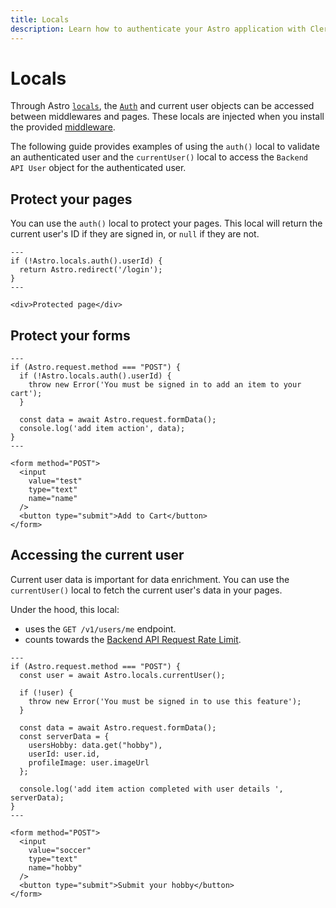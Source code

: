 ```yaml
---
title: Locals
description: Learn how to authenticate your Astro application with Clerk using locals.
---
```


# Locals

Through Astro [`locals`](https://docs.astro.build/en/guides/middleware/#storing-data-in-contextlocals), the [`Auth`](/docs/references/nextjs/auth-object) and current user objects can be accessed between middlewares and pages. These locals are injected when you install the provided [middleware](/docs/references/astro/clerk-middleware).

The following guide provides examples of using the `auth()` local to validate an authenticated user and the `currentUser()` local to access the `Backend API User` object for the authenticated user.

## Protect your pages

You can use the `auth()` local to protect your pages. This local will return the current user's ID if they are signed in, or `null` if they are not.

```astro filename="src/pages/protected.astro"
---
if (!Astro.locals.auth().userId) {
  return Astro.redirect('/login');
}
---

<div>Protected page</div>
```

## Protect your forms

```astro filename="src/pages/form.astro"
---
if (Astro.request.method === "POST") {
  if (!Astro.locals.auth().userId) {
    throw new Error('You must be signed in to add an item to your cart');
  }

  const data = await Astro.request.formData();
  console.log('add item action', data);
}
---

<form method="POST">
  <input
    value="test"
    type="text"
    name="name"
  />
  <button type="submit">Add to Cart</button>
</form>
```

## Accessing the current user

Current user data is important for data enrichment. You can use the `currentUser()` local to fetch the current user's data in your pages.

Under the hood, this local:
- uses the `GET /v1/users/me` endpoint.
- counts towards the [Backend API Request Rate Limit](/docs/backend-requests/resources/rate-limits#rate-limits).

```astro filename="src/pages/form.astro"
---
if (Astro.request.method === "POST") {
  const user = await Astro.locals.currentUser();

  if (!user) {
    throw new Error('You must be signed in to use this feature');
  }

  const data = await Astro.request.formData();
  const serverData = {
    usersHobby: data.get("hobby"),
    userId: user.id,
    profileImage: user.imageUrl
  };

  console.log('add item action completed with user details ', serverData);
}
---

<form method="POST">
  <input
    value="soccer"
    type="text"
    name="hobby"
  />
  <button type="submit">Submit your hobby</button>
</form>
```

